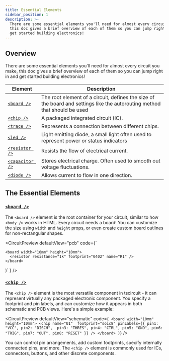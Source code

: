 ```yaml
---
title: Essential Elements
sidebar_position: 1
description: >-
  There are some essential elements you'll need for almost every circuit you make,
  this doc gives a brief overview of each of them so you can jump right in and
  get started building electronics!
---
```



## Overview

There are some essential elements you'll need for almost every circuit you make,
this doc gives a brief overview of each of them so you can jump right in and
get started building electronics!

| Element                                      | Description                                                                                                               |
| -------------------------------------------- | ------------------------------------------------------------------------------------------------------------------------- |
| [`<board />`](../elements/board.mdx)         | The root element of a circuit, defines the size of the board and settings like the autorouting method that should be used |
| [`<chip />`](../elements/chip.mdx)           | A packaged integrated circuit (IC).                                                                                       |
| [`<trace />`](../elements/trace.mdx)         | Represents a connection between different chips.                                                                          |
| [`<led />`](../elements/led.mdx)             | Light emitting diode, a small light often used to represent power or status indicators                                    |
| [`<resistor />`](../elements/resistor.mdx)   | Resists the flow of electrical current.                                                                                   |
| [`<capacitor />`](../elements/capacitor.mdx) | Stores electrical charge. Often used to smooth out voltage fluctuations.                                                  |
| [`<diode />`](../elements/diode.mdx)         | Allows current to flow in one direction.                                                                                  |

## The Essential Elements

### [`<board />`](../elements/board.mdx)

The `<board />` element is the root container for your circuit, similar to how `<body />` works in HTML. Every circuit needs a board! You can customize the size using `width` and `height` props, or even create custom board outlines for non-rectangular shapes.

<CircuitPreview defaultView="pcb" code={`

    <board width="10mm" height="10mm">
      <resistor resistance="1k" footprint="0402" name="R1" />
    </board>
)`
} />

### [`<chip />`](../elements/chip.mdx)

The `<chip />` element is the most versatile component in tscircuit - it can represent virtually any packaged electronic component. You specify a footprint and pin labels, and can customize how it appears in both schematic and PCB views. Here's a simple example:

<CircuitPreview defaultView="schematic" code={`
    <board width="10mm" height="10mm">
      <chip
        name="U1" 
        footprint="soic8"
        pinLabels={{
          pin1: "VCC",
          pin2: "DISCH", 
          pin3: "THRES",
          pin4: "CTRL",
          pin5: "GND",
          pin6: "TRIG",
          pin7: "OUT",
          pin8: "RESET"
        }}
      />
    </board>
)`} />

You can control pin arrangements, add custom footprints, specify internally connected pins, and more. The `<chip />` element is commonly used for ICs, connectors, buttons, and other discrete components.

